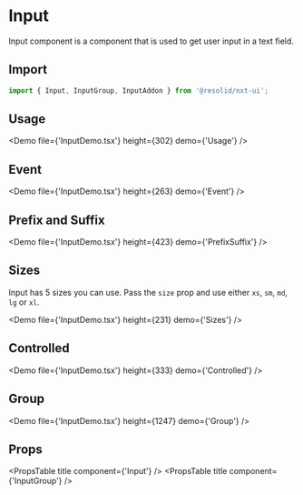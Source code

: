 # Input

Input component is a component that is used to get user input in a text field.

## Import

```javascript
import { Input, InputGroup, InputAddon } from '@resolid/nxt-ui';
```

## Usage

<Demo file={'InputDemo.tsx'} height={302} demo={'Usage'} />

## Event

<Demo file={'InputDemo.tsx'} height={263} demo={'Event'} />

## Prefix and Suffix

<Demo file={'InputDemo.tsx'} height={423} demo={'PrefixSuffix'} />

## Sizes

Input has 5 sizes you can use. Pass the `size` prop and use either `xs`, `sm`, `md`, `lg` or `xl`.

<Demo file={'InputDemo.tsx'} height={231} demo={'Sizes'} />

## Controlled

<Demo file={'InputDemo.tsx'} height={333} demo={'Controlled'} />

## Group

<Demo file={'InputDemo.tsx'} height={1247} demo={'Group'} />

## Props

<PropsTable title component={'Input'} />
<PropsTable title component={'InputGroup'} />

